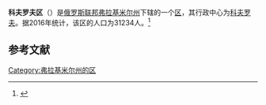 {{Infobox Settlement
| official_name = 科夫罗夫区
| native_name = Ковровский район
| image_flag =   
| image_shield =   
| image_map =  Location of Kovrovsky District (Vladimir Oblast).svg 
| settlement_type = [[区_(苏联)|区]]
| subdivision_type = [[国家|国家]]
| subdivision_type1 = [[州_(俄罗斯)|州]]
| subdivision_name = {{RUS}}
| subdivision_name1 = [[弗拉基米尔州|弗拉基米尔州]]
| seat_type = 行政中心
| seat = [[科夫罗夫|科夫罗夫]]
| population_as_of=2016
| population_footnotes = <ref name=stat />
| population_total = 31234
| timezone = [[莫斯科时间|MSK]]
| utc_offset = +3
}}
'''科夫罗夫区'''（{{lang-ru|Ковровский район}}）是[[俄罗斯联邦|俄罗斯联邦]][[弗拉基米尔州|弗拉基米尔州]]下辖的一个[[区_(苏联)|区]]，其行政中心为[[科夫罗夫|科夫罗夫]]。据2016年统计，该区的人口为31234人。<ref name=stat>{{cite web | url = http://www.gks.ru/free_doc/doc_2016/bul_dr/mun_obr2016.rar | title = Численность населения Российской Федерации по муниципальным образованиям на 1 января 2016 года | language = ru | access-date = 2016-12-17 | archive-date = 2019-05-13 | archive-url = https://web.archive.org/web/20190513150350/http://www.gks.ru/free_doc/doc_2016/bul_dr/mun_obr2016.rar | dead-url = no }}</ref>

== 参考文献 ==
{{reflist}}

{{Russia-stub}}

[[Category:弗拉基米尔州的区|Category:弗拉基米尔州的区]]